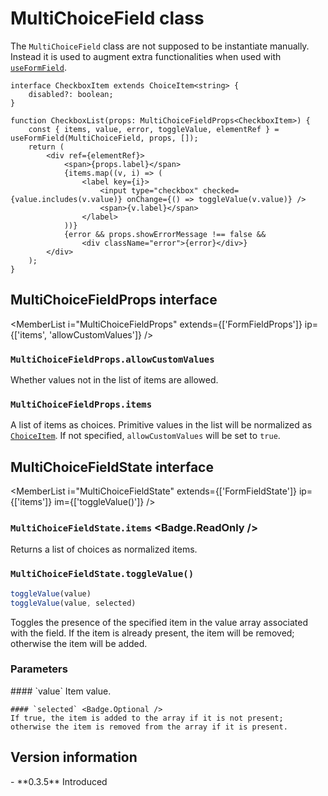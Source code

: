 <Module name="zeta-dom-react" />

# MultiChoiceField class

The `MultiChoiceField` class are not supposed to be instantiate manually. Instead it is used to
augment extra functionalities when used with [`useFormField`](:).

<ImportHint
    name="MultiChoiceField"
    module="zeta-dom-react"
    require="MultiChoiceField"
    global="zeta.react.MultiChoiceField"
    expanded />

<MemberList i="MultiChoiceField" />

```tsx
interface CheckboxItem extends ChoiceItem<string> {
    disabled?: boolean;
}

function CheckboxList(props: MultiChoiceFieldProps<CheckboxItem>) {
    const { items, value, error, toggleValue, elementRef } = useFormField(MultiChoiceField, props, []);
    return (
        <div ref={elementRef}>
            <span>{props.label}</span>
            {items.map((v, i) => (
                <label key={i}>
                    <input type="checkbox" checked={value.includes(v.value)} onChange={() => toggleValue(v.value)} />
                    <span>{v.label}</span>
                </label>
            ))}
            {error && props.showErrorMessage !== false &&
                <div className="error">{error}</div>}
        </div>
    );
}
```

## MultiChoiceFieldProps interface

<MemberList
    i="MultiChoiceFieldProps"
    extends={['FormFieldProps']}
    ip={['items', 'allowCustomValues']}
/>

### `MultiChoiceFieldProps.allowCustomValues`

Whether values not in the list of items are allowed.

### `MultiChoiceFieldProps.items`

A list of items as choices.
Primitive values in the list will be normalized as [`ChoiceItem`](:).
If not specified, `allowCustomValues` will be set to `true`.

## MultiChoiceFieldState interface

<MemberList
    i="MultiChoiceFieldState"
    extends={['FormFieldState']}
    ip={['items']}
    im={['toggleValue()']}
/>

### `MultiChoiceFieldState.items` <Badge.ReadOnly />

Returns a list of choices as normalized items.

### `MultiChoiceFieldState.toggleValue()`

```javascript
toggleValue(value)
toggleValue(value, selected)
```

Toggles the presence of the specified item in the value array associated with the field.
If the item is already present, the item will be removed; otherwise the item will be added.

### Parameters

<dl>
    #### `value`
    Item value.

    #### `selected` <Badge.Optional />
    If true, the item is added to the array if it is not present; otherwise the item is removed from the array if it is present.

</dl>

## Version information

<VersionTimeline module="zeta-dom-react">
- **0.3.5** Introduced
</VersionTimeline>
